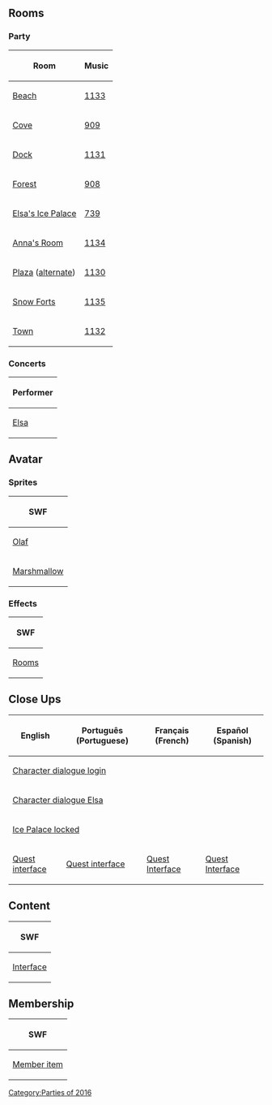 

==Rooms==
===Party===
<center>
{|class="wikitable"
!Room!!Music
|-
|[[Media:RoomsBeach-FrozenFeverParty.swf|Beach]]||[[Media:Music1133.swf|1133]]
|-
|[[Media:RoomsCove-FrozenFeverParty.swf|Cove]]||[[Media:Music909.swf|909]]
|-
|[[Media:RoomsDock-FrozenFeverParty2016.swf|Dock]]||[[Media:Music1131.swf|1131]]
|-
|[[Media:RoomsForest-FrozenFeverParty.swf|Forest]]||[[Media:Music908.swf|908]]
|-
|[[Media:RoomsParty1-FrozenFeverParty.swf|Elsa's Ice Palace]]||[[Media:Music739.swf|739]]
|-
|[[Media:RoomsParty2-FrozenFeverParty.swf|Anna's Room]]||[[Media:Music1134.swf|1134]]
|-
|[[Media:RoomsPlaza-FrozenFeverParty2016.swf|Plaza]] ([[Media:RoomsPlaza-FrozenFeverParty2016 2.swf|alternate]]) ||[[Media:Music1130.swf|1130]]
|-
|[[Media:RoomsForts-FrozenFeverParty2016.swf|Snow Forts]]||[[Media:Music1135.swf|1135]]
|-
|[[Media:RoomsTown-FrozenFeverParty2016.swf|Town]]||[[Media:Music1132.swf|1132]]
|}
</center>

===Concerts===
<center>
{|class="wikitable"
!Performer
|-
|[[Media:RoomsConcertElsaconcert-FrozenFeverParty.swf|Elsa]]
|}
</center>

==Avatar==
===Sprites===
<center>
{|class="wikitable"
!SWF
|-
|[[Media:AvatarSpritesOlaf.swf|Olaf]]
|-
|[[Media:AvatarSpritesMarshmallow.swf|Marshmallow]]
|}
</center>

===Effects===
<center>
{|class="wikitable"
!SWF
|-
|[[Media:RoomsEffectsAvatar-FrozenFeverParty2016.swf|Rooms]]
|}
</center>

==Close Ups==
<center>
{|class="wikitable" style="text-align: center;"
!English!!Português (Portuguese)!!Français (French)!!Español (Spanish)
|-
|colspan="4"|[[Media:Close upsCharacter dialogue login-FrozenFeverParty2016.swf|Character dialogue login]]
|-
|colspan="4"|[[Media:Close upsCharacter dialogue elsa-FrozenFeverParty.swf|Character dialogue Elsa]]
|-
|colspan="4"|[[Media:Close upsIce palace locked-FrozenFeverParty2016.swf|Ice Palace locked]]
|-
|[[Media:ENClose upsQuest interface-FrozenFeverParty2016.swf|Quest interface]]||[[Media:PTClose upsQuest interface-FrozenFeverParty2016.swf|Quest interface]]||[[Media:FRClose upsQuest interface-FrozenFeverParty2016.swf|Quest Interface]]||[[Media:ESClose upsQuest interface-FrozenFeverParty2016.swf|Quest Interface]]
|}
</center>

==Content==
<center>
{|class="wikitable"
!colspan="7"|SWF
|-
|[[Media:ContentInterface-FrozenFeverParty2016.swf|Interface]]||[[Media:ContentLogo-FrozenFeverParty.swf|Logo]]||[[Media:ContentMap-FrozenFeverParty2016.swf|Map]]||[[Media:ContentParty-FrozenFeverParty2016.swf|Party]]||[[Media:ContentParty icon-FrozenFeverParty.swf|Party icon]]
|}
</center>

==Membership==
<center>
{|class="wikitable"
!SWF
|-
|[[Media:MembershipParty1-FrozenFeverParty.swf|Member item]]
|}
</center>

{{Parties}}

[[Category:Parties of 2016]]